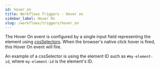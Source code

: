 ```yaml
---
id: hover_on
title: Workflows Triggers - Hover on
sidebar_label: Hover On
slug: /workflows/triggers/hover_on
---
```


The Hover On event is configured by a single input field representing the element using [cssSelectors](https://developer.mozilla.org/en-US/docs/Web/CSS/CSS_Selectors).
When the browser's native click hover is fired, this Hover On event will fire.

An example of a cssSelector is using the element ID such as `#my-element-id`, where `my-element-id` is the element's ID.
